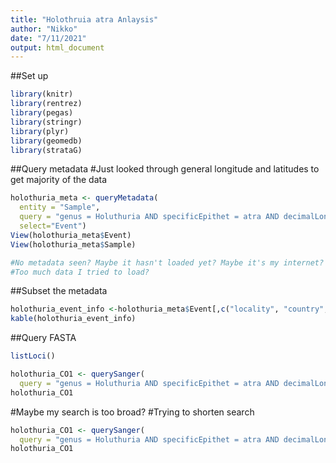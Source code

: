 ```yaml
---
title: "Holothruia atra Anlaysis"
author: "Nikko"
date: "7/11/2021"
output: html_document
---
```


##Set up
```r
library(knitr)
library(rentrez)
library(pegas)
library(stringr)
library(plyr)
library(geomedb)
library(strataG)
```
##Query metadata
#Just looked through general longitude and latitudes to get majority of the data
```r
holothuria_meta <- queryMetadata(
  entity = "Sample",
  query = "genus = Holuthuria AND specificEpithet = atra AND decimalLongitude: [-178 TO 179] AND decimalLatitude: [-28 TO 28] AND _exists_:sequence",
  select="Event")
View(holothuria_meta$Event)
View(holothuria_meta$Sample)

#No metadata seen? Maybe it hasn't loaded yet? Maybe it's my internet?
#Too much data I tried to load?
```

##Subset the metadata
```r
holothuria_event_info <-holothuria_meta$Event[,c("locality", "country", "decimalLatitude", "decimalLongitude", "eventID")]
kable(holothuria_event_info)
```
##Query FASTA
```r
listLoci()
```

```r
holothuria_CO1 <- querySanger(
  query = "genus = Holuthuria AND specificEpithet = atra AND decimalLongitude: [-178 TO 179] AND decimalLatitude: [-28 TO 28] AND _exists_:sequence", locus = "CO1")
holothuria_CO1
```
#Maybe my search is too broad?
#Trying to shorten search
```r
holothuria_CO1 <- querySanger(
  query = "genus = Holuthuria AND specificEpithet = atra AND decimalLongitude: [-178 TO -100] AND decimalLatitude: [-28 TO 5] AND _exists_:sequence", locus = "CO1")
holothuria_CO1

```
